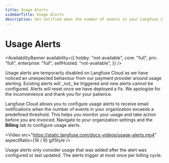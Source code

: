 ```yaml
---
title: Usage Alerts
sidebarTitle: Usage Alerts
description: Get notified when the number of events in your Langfuse Cloud organization exceeds a predefined threshold.
---
```


# Usage Alerts

<AvailabilityBanner
  availability={{
    hobby: "not-available",
    core: "full",
    pro: "full",
    enterprise: "full",
    selfHosted: "not-available",
  }}
/>

<Callout type="warning">
  Usage alerts are temporarily disabled on Langfuse Cloud as we have noticed an
  unexpected behaviour from our payment provider around usage alerting. Existing
  alerts will _not_ be triggered and new alerts cannot be configured. Alerts
  will reset once we have deployed a fix. We apologize for the inconvenience and
  thank you for your patience.
</Callout>

Langfuse Cloud allows you to configure usage alerts to receive email notifications when the number of events in your organization exceeds a predefined threshold.
This helps you monitor your usage and take action before you are invoiced.
Navigate to your organization settings and the **Billing** tab to configure usage alerts.

<Video
  src="https://static.langfuse.com/docs-videos/usage-alerts.mp4"
  aspectRatio={16 / 9}
  gifStyle
/>

Usage alerts only consider usage that was added after the alert was configured or last updated.
The alerts trigger at most once per billing cycle.
